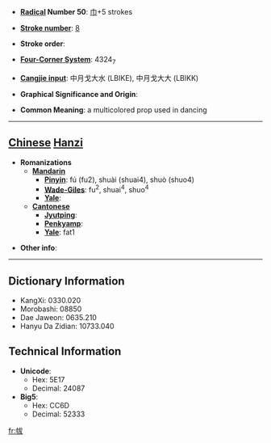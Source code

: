 * '''[[Wiktionary:Chinese radical index| Radical]] Number 50''': [[Wiktionary:Chinese radical index 巾|巾]]+5 strokes

* '''[[Wiktionary:Chinese total strokes index|Stroke number]]''': [[Wiktionary:Chinese total strokes index 8|8]]

* '''Stroke order''': 

* '''[[Wiktionary:Chinese four corner index|Four-Corner System]]''': 4324<sub>7</sub>

* '''[[Wiktionary:Chinese Cangjie index|Cangjie input]]''': 中月戈大水 (LBIKE), 中月戈大大 (LBIKK)

* '''Graphical Significance and Origin''': 

* '''Common Meaning''': a multicolored prop used in dancing

----

== [[Chinese]] [[Hanzi]] ==

* '''Romanizations'''
** '''[[Mandarin]]'''
*** '''[[Pinyin]]''': fú (fu2), shuài (shuai4), shuò (shuo4)
*** '''[[Wade-Giles]]''': fu<sup>2</sup>, shuai<sup>4</sup>, shuo<sup>4</sup>
*** '''[[Yale]]''': 
** '''[[Cantonese]]'''
*** '''[[Jyutping]]''':
*** '''[[Penkyamp]]''': 
*** '''[[Yale]]''': fat1

* '''Other info''': 

----

== Dictionary Information ==

* KangXi: 0330.020
* Morobashi: 08850
* Dae Jaweon: 0635.210
* Hanyu Da Zidian: 10733.040

== Technical Information ==

* '''Unicode''':
** Hex: 5E17
** Decimal: 24087
* '''Big5''':
** Hex: CC6D
** Decimal: 52333

[[fr:帗]]